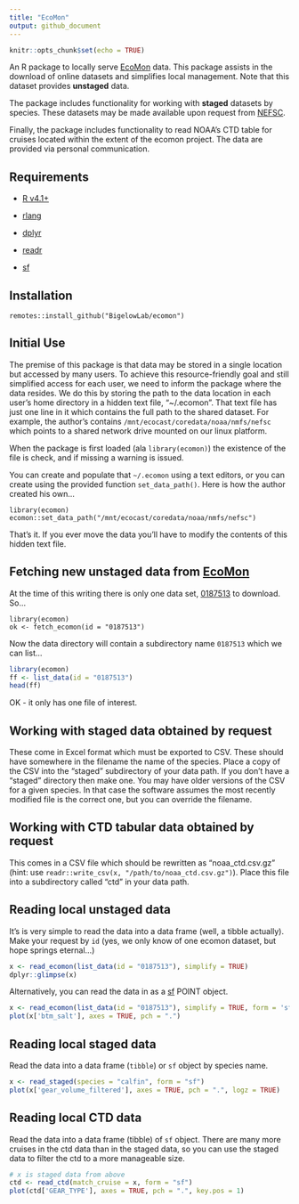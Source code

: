 ```yaml
---
title: "EcoMon"
output: github_document
---
```


```r
knitr::opts_chunk$set(echo = TRUE)
```

An R package to locally serve [EcoMon](https://www.fisheries.noaa.gov/about/northeast-fisheries-science-center) data. This package assists in the download of online datasets and simplifies local management. Note that this dataset provides **unstaged** data.

The package includes functionality for working with **staged** datasets by species.  These datasets may be  made available upon request from [NEFSC](https://www.fisheries.noaa.gov/about/northeast-fisheries-science-center). 

Finally, the package includes functionality to read NOAA's CTD table for cruises located within the extent of the ecomon project. The data are provided via personal communication.

## Requirements

 + [R v4.1+](https://www.r-project.org/)
 
 + [rlang](https://CRAN.R-project.org/package=rlang)
 
 + [dplyr](https://CRAN.R-project.org/package=dplyr)
 
 + [readr](https://CRAN.R-project.org/package=readr)

 + [sf](https://CRAN.R-project.org/package=sf)
 
## Installation

```
remotes::install_github("BigelowLab/ecomon")
```

## Initial Use

The premise of this package is that data may be stored in a single location but accessed by many users. To achieve this resource-friendly goal and still simplified access for each user, we need to inform the package where the data resides.  We do this by storing the path to the data location in each user's home directory in a hidden text file, "~/.ecomon".  That text file has just one line in it which contains the full path to the shared dataset.  For example, the author's contains `/mnt/ecocast/coredata/noaa/nmfs/nefsc` which points to a shared network drive mounted on our linux platform.  

When the package is first loaded (ala `library(ecomon)`) the existence of the file is check, and if missing a warning is issued.

You can create and populate that `~/.ecomon` using a text editors, or you can create using the provided function `set_data_path()`. Here is how the author created his own...

```
library(ecomon)
ecomon::set_data_path("/mnt/ecocast/coredata/noaa/nmfs/nefsc")
```

That's it.  If you ever move the data you'll have to modify the contents of this hidden text file.

## Fetching new **unstaged** data  from [EcoMon](https://www.fisheries.noaa.gov/about/northeast-fisheries-science-center)
 
At the time of this writing there is only one data set, [0187513](https://www.ncei.noaa.gov/archive/accession/download/0187513) to download.  So...

```
library(ecomon)
ok <- fetch_ecomon(id = "0187513")
```

Now the data directory will contain a subdirectory name `0187513` which we can list... 

```r
library(ecomon)
ff <- list_data(id = "0187513")
head(ff)
```
OK - it only has one file of interest.

## Working with **staged** data obtained by request

These come in Excel format which must be exported to CSV.  These should have somewhere in the filename the name of the species.  Place a copy of the CSV into the "staged" subdirectory of your data path. If you don't have a "staged" directory then make one. You may have older versions of the CSV for a given species.  In that case the software assumes the most recently modified file is the correct one, but you can override the filename.

## Working with CTD tabular data obtained by request

This comes in a CSV file which should be rewritten as "noaa_ctd.csv.gz" (hint: use `readr::write_csv(x, "/path/to/noaa_ctd.csv.gz")`).  Place this file into a subdirectory called "ctd" in your data path.

## Reading local **unstaged** data

It's is very simple to read the data into a data frame (well, a tibble actually). Make your request by `id` (yes, we only know of one ecomon dataset, but hope springs eternal...)

```r
x <- read_ecomon(list_data(id = "0187513"), simplify = TRUE)
dplyr::glimpse(x)
```

Alternatively, you can read the data in as a [sf](https://CRAN.R-project.org/package=sf) POINT object.

```r
x <- read_ecomon(list_data(id = "0187513"), simplify = TRUE, form = 'sf')
plot(x['btm_salt'], axes = TRUE, pch = ".")
```

## Reading local **staged** data

Read the data into a data frame (`tibble`) or `sf` object by species name.

```r
x <- read_staged(species = "calfin", form = "sf")
plot(x['gear_volume_filtered'], axes = TRUE, pch = ".", logz = TRUE)
```

## Reading local CTD data

Read the data into a data frame (tibble) of `sf` object.  There are many more cruises in the ctd data than in the staged data, so you can use the staged data to filter the ctd to a more manageable size.

```r
# x is staged data from above
ctd <- read_ctd(match_cruise = x, form = "sf")
plot(ctd['GEAR_TYPE'], axes = TRUE, pch = ".", key.pos = 1)
```
